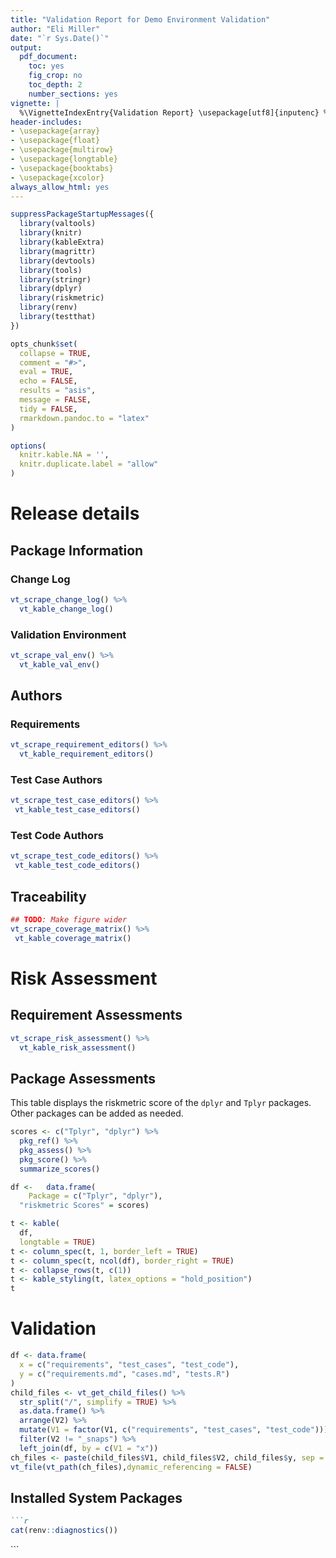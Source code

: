 ```yaml
---
title: "Validation Report for Demo Environment Validation"
author: "Eli Miller"
date: "`r Sys.Date()`"
output:
  pdf_document: 
    toc: yes
    fig_crop: no
    toc_depth: 2
    number_sections: yes
vignette: |
  %\VignetteIndexEntry{Validation Report} \usepackage[utf8]{inputenc} %\VignetteEngine{knitr::rmarkdown_notangle}
header-includes:
- \usepackage{array}
- \usepackage{float}
- \usepackage{multirow}
- \usepackage{longtable}
- \usepackage{booktabs}
- \usepackage{xcolor}
always_allow_html: yes
---
```



```r
suppressPackageStartupMessages({
  library(valtools)
  library(knitr)
  library(kableExtra)
  library(magrittr)
  library(devtools)
  library(tools)
  library(stringr)
  library(dplyr)
  library(riskmetric)
  library(renv)
  library(testthat)
})

opts_chunk$set(
  collapse = TRUE,
  comment = "#>",
  eval = TRUE,
  echo = FALSE,
  results = "asis",
  message = FALSE,
  tidy = FALSE,
  rmarkdown.pandoc.to = "latex"
)

options(
  knitr.kable.NA = '',
  knitr.duplicate.label = "allow"
)

```


\newpage

# Release details

## Package Information

### Change Log

```r
vt_scrape_change_log() %>% 
  vt_kable_change_log()
```

### Validation Environment

```r
vt_scrape_val_env() %>%
  vt_kable_val_env()
```

\clearpage

## Authors

### Requirements 


```r
vt_scrape_requirement_editors() %>% 
  vt_kable_requirement_editors()
```

### Test Case Authors

```r
vt_scrape_test_case_editors() %>%
 vt_kable_test_case_editors()
```

### Test Code Authors

```r
vt_scrape_test_code_editors() %>%
 vt_kable_test_code_editors()
```

## Traceability

```r
## TODO: Make figure wider
vt_scrape_coverage_matrix() %>% 
 vt_kable_coverage_matrix()
```

\clearpage

# Risk Assessment

## Requirement Assessments

```r
vt_scrape_risk_assessment() %>% 
  vt_kable_risk_assessment()
```

## Package Assessments

This table displays the riskmetric score of the `dplyr` and `Tplyr` packages. Other packages can be added as needed.

```r
scores <- c("Tplyr", "dplyr") %>%
  pkg_ref() %>%
  pkg_assess() %>%
  pkg_score() %>%
  summarize_scores()

df <-   data.frame(
    Package = c("Tplyr", "dplyr"),
  "riskmetric Scores" = scores)

t <- kable(
  df,
  longtable = TRUE)
t <- column_spec(t, 1, border_left = TRUE)
t <- column_spec(t, ncol(df), border_right = TRUE)
t <- collapse_rows(t, c(1))
t <- kable_styling(t, latex_options = "hold_position")
t

```

\clearpage

# Validation

```r
df <- data.frame(
  x = c("requirements", "test_cases", "test_code"),
  y = c("requirements.md", "cases.md", "tests.R")
)
child_files <- vt_get_child_files() %>%
  str_split("/", simplify = TRUE) %>%
  as.data.frame() %>%
  arrange(V2) %>%
  mutate(V1 = factor(V1, c("requirements", "test_cases", "test_code"))) %>%
  filter(V2 != "_snaps") %>%
  left_join(df, by = c(V1 = "x"))
ch_files <- paste(child_files$V1, child_files$V2, child_files$y, sep = "/")
vt_file(vt_path(ch_files),dynamic_referencing = FALSE)
```
## Installed System Packages
```md
```r
cat(renv::diagnostics())
```
```
